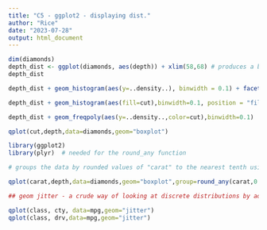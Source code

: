 ```yaml
---
title: "C5 - ggplot2 - displaying dist."
author: "Rice"
date: "2023-07-28"
output: html_document
---
```


```r
dim(diamonds)
depth_dist <- ggplot(diamonds, aes(depth)) + xlim(58,68) # produces a blank background 
depth_dist


```
```r
depth_dist + geom_histogram(aes(y=..density..), binwidth = 0.1) + facet_grid(cut~.)
```
```r
depth_dist + geom_histogram(aes(fill=cut),binwidth=0.1, position = "fill")

```
```r
depth_dist + geom_freqpoly(aes(y=..density..,color=cut),binwidth=0.1)
```
```r
qplot(cut,depth,data=diamonds,geom="boxplot")

```
```r
library(ggplot2)
library(plyr)  # needed for the round_any function 

# groups the data by rounded values of "carat" to the nearest tenth using the round_any() function from the plyr package

qplot(carat,depth,data=diamonds,geom="boxplot",group=round_any(carat,0.5,floor),xlim=c(0,3))
```
```r

## geom jitter - a crude way of looking at discrete distributions by adding random noise to the discrete values so they do not overplot 

qplot(class, cty, data=mpg,geom="jitter")
qplot(class, drv,data=mpg,geom="jitter")

```

```r

```

